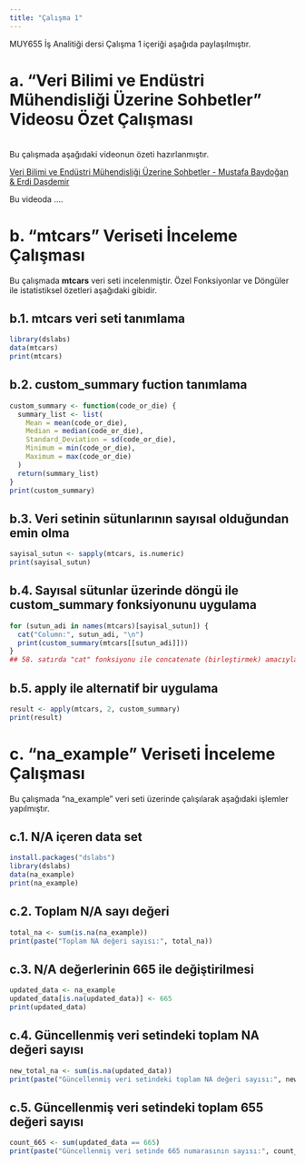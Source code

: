 ```yaml
---
title: "Çalışma 1"
---
```


MUY655 İş Analitiği dersi Çalışma 1 içeriği aşağıda paylaşılmıştır.

# a. "Veri Bilimi ve Endüstri Mühendisliği Üzerine Sohbetler" Videosu Özet Çalışması

\
Bu çalışmada aşağıdaki videonun özeti hazırlanmıştır.

[Veri Bilimi ve Endüstri Mühendisliği Üzerine Sohbetler - Mustafa Baydoğan & Erdi Daşdemir](https://www.youtube.com/watch?v=1Mvkn71dhaA)

Bu videoda ....

# b. "mtcars" Veriseti İnceleme Çalışması

Bu çalışmada **mtcars** veri seti incelenmiştir. Özel Fonksiyonlar ve Döngüler ile istatistiksel özetleri aşağıdaki gibidir.

## b.1. mtcars veri seti tanımlama

```r
library(dslabs) 
data(mtcars) 
print(mtcars)

```

## b.2. custom_summary fuction tanımlama

```r
custom_summary <- function(code_or_die) {
  summary_list <- list(
    Mean = mean(code_or_die),
    Median = median(code_or_die),
    Standard_Deviation = sd(code_or_die),
    Minimum = min(code_or_die),
    Maximum = max(code_or_die)
  )
  return(summary_list)
}
print(custom_summary)
```

## b.3. Veri setinin sütunlarının sayısal olduğundan emin olma

```r
sayisal_sutun <- sapply(mtcars, is.numeric)
print(sayisal_sutun)

```

## b.4. Sayısal sütunlar üzerinde döngü ile custom_summary fonksiyonunu uygulama

```r
for (sutun_adi in names(mtcars)[sayisal_sutun]) {
  cat("Column:", sutun_adi, "\n")
  print(custom_summary(mtcars[[sutun_adi]]))
}
## 58. satırda "cat" fonksiyonu ile concatenate (birleştirmek) amacıyla kullanılmıştır.

```

## b.5. apply ile alternatif bir uygulama

```r
result <- apply(mtcars, 2, custom_summary)
print(result)

```

# c. "na_example" Veriseti İnceleme Çalışması

Bu çalışmada "na_example" veri seti üzerinde çalışılarak aşağıdaki işlemler yapılmıştır.

## c.1. N/A içeren data set

```r
install.packages("dslabs") 
library(dslabs) 
data(na_example) 
print(na_example)
```

## c.2. Toplam N/A sayı değeri

```r
total_na <- sum(is.na(na_example))
print(paste("Toplam NA değeri sayısı:", total_na))
```

## c.3. N/A değerlerinin 665 ile değiştirilmesi

```r
updated_data <- na_example
updated_data[is.na(updated_data)] <- 665
print(updated_data)
```

## c.4. Güncellenmiş veri setindeki toplam NA değeri sayısı

```r
new_total_na <- sum(is.na(updated_data))
print(paste("Güncellenmiş veri setindeki toplam NA değeri sayısı:", new_total_na))
```

## c.5. Güncellenmiş veri setindeki toplam 655 değeri sayısı

```r
count_665 <- sum(updated_data == 665)
print(paste("Güncellenmiş veri setinde 665 numarasının sayısı:", count_665))
```
